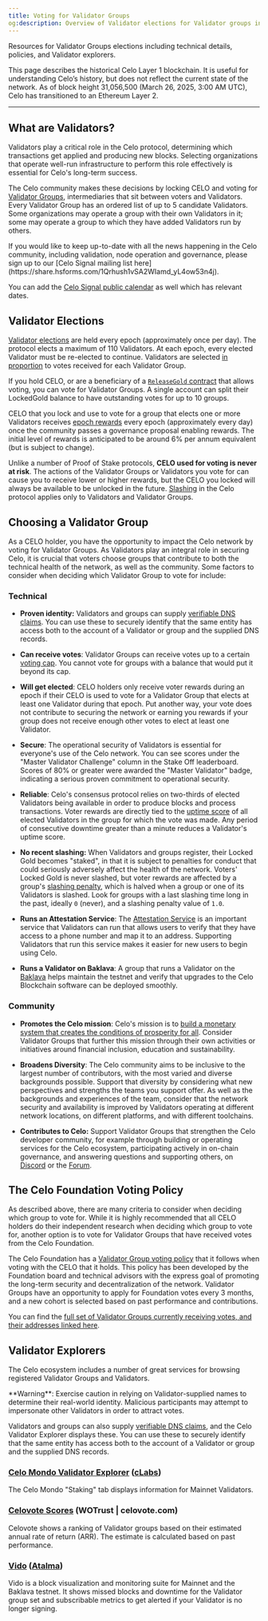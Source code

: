 ```yaml
---
title: Voting for Validator Groups
og:description: Overview of Validator elections for Validator groups including technical details, policies, and explorers.
---
```


Resources for Validator Groups elections including technical details, policies, and Validator explorers.

<Warning>
This page describes the historical Celo Layer 1 blockchain. It is useful for understanding Celo’s history, but does not reflect the current state of the network. As of block height 31,056,500 (March 26, 2025, 3:00 AM UTC), Celo has transitioned to an Ethereum Layer 2.
</Warning>

---

## What are Validators?

Validators play a critical role in the Celo protocol, determining which transactions get applied and producing new blocks. Selecting organizations that operate well-run infrastructure to perform this role effectively is essential for Celo's long-term success.

The Celo community makes these decisions by locking CELO and voting for [Validator Groups](/legacy/protocol/pos/validator-groups), intermediaries that sit between voters and Validators. Every Validator Group has an ordered list of up to 5 candidate Validators. Some organizations may operate a group with their own Validators in it; some may operate a group to which they have added Validators run by others.

<Note>
If you would like to keep up-to-date with all the news happening in the Celo community, including validation, node operation and governance, please sign up to our [Celo Signal mailing list here](https://share.hsforms.com/1Qrhush1vSA2WIamd_yL4ow53n4j).

You can add the [Celo Signal public calendar](https://calendar.google.com/calendar/u/0/embed?src=c_9su6ich1uhmetr4ob3sij6kaqs@group.calendar.google.com) as well which has relevant dates.
</Note>

## Validator Elections

[Validator elections](/legacy/protocol/pos/validator-elections) are held every epoch (approximately once per day). The protocol elects a maximum of 110 Validators. At each epoch, every elected Validator must be re-elected to continue. Validators are selected [in proportion](/legacy/protocol/pos/validator-elections#running-the-election) to votes received for each Validator Group.

If you hold CELO, or are a beneficiary of a [`ReleaseGold` contract](/about-celo/manage/release-gold) that allows voting, you can vote for Validator Groups. A single account can split their LockedGold balance to have outstanding votes for up to 10 groups.

CELO that you lock and use to vote for a group that elects one or more Validators receives [epoch rewards](/legacy/protocol/pos/epoch-rewards) every epoch (approximately every day) once the community passes a governance proposal enabling rewards. The initial level of rewards is anticipated to be around 6% per annum equivalent (but is subject to change).

Unlike a number of Proof of Stake protocols, **CELO used for voting is never at risk**. The actions of the Validator Groups or Validators you vote for can cause you to receive lower or higher rewards, but the CELO you locked will always be available to be unlocked in the future. [Slashing](/glossary#slashing) in the Celo protocol applies only to Validators and Validator Groups.

## Choosing a Validator Group

As a CELO holder, you have the opportunity to impact the Celo network by voting for Validator Groups. As Validators play an integral role in securing Celo, it is crucial that voters choose groups that contribute to both the technical health of the network, as well as the community. Some factors to consider when deciding which Validator Group to vote for include:

### Technical

- **Proven identity:** Validators and groups can supply [verifiable DNS claims](/legacy/validator/validator-explorer). You can use these to securely identify that the same entity has access both to the account of a Validator or group and the supplied DNS records.

- **Can receive votes**: Validator Groups can receive votes up to a certain [voting cap](/legacy/protocol/pos/validator-elections#group-voting-caps). You cannot vote for groups with a balance that would put it beyond its cap.

- **Will get elected**: CELO holders only receive voter rewards during an epoch if their CELO is used to vote for a Validator Group that elects at least one Validator during that epoch. Put another way, your vote does not contribute to securing the network or earning you rewards if your group does not receive enough other votes to elect at least one Validator.

- **Secure**: The operational security of Validators is essential for everyone's use of the Celo network. You can see scores under the "Master Validator Challenge" column in the Stake Off leaderboard. Scores of 80% or greater were awarded the "Master Validator" badge, indicating a serious proven commitment to operational security.

- **Reliable**: Celo's consensus protocol relies on two-thirds of elected Validators being available in order to produce blocks and process transactions. Voter rewards are directly tied to the [uptime score](/legacy/protocol/pos/epoch-rewards-validator#calculating-uptime-score) of all elected Validators in the group for which the vote was made. Any period of consecutive downtime greater than a minute reduces a Validator's uptime score.

- **No recent slashing:** When Validators and groups register, their Locked Gold becomes "staked", in that it is subject to penalties for conduct that could seriously adversely affect the health of the network. Voters' Locked Gold is never slashed, but voter rewards are affected by a group's [slashing penalty](/legacy/protocol/pos/epoch-rewards-validator#calculating-slashing-penalty), which is halved when a group or one of its Validators is slashed. Look for groups with a last slashing time long in the past, ideally `0` (never), and a slashing penalty value of `1.0`.

- **Runs an Attestation Service**: The [Attestation Service](/legacy/protocol/identity/) is an important service that Validators can run that allows users to verify that they have access to a phone number and map it to an address. Supporting Validators that run this service makes it easier for new users to begin using Celo.

- **Runs a Validator on Baklava**: A group that runs a Validator on the [Baklava](/network/) helps maintain the testnet and verify that upgrades to the Celo Blockchain software can be deployed smoothly.

### Community

- **Promotes the Celo mission**: Celo's mission is to [build a monetary system that creates the conditions of prosperity for all](https://medium.com/celoorg/an-introductory-guide-to-celo-b185c62d3067). Consider Validator Groups that further this mission through their own activities or initiatives around financial inclusion, education and sustainability.

- **Broadens Diversity**: The Celo community aims to be inclusive to the largest number of contributors, with the most varied and diverse backgrounds possible. Support that diversity by considering what new perspectives and strengths the teams you support offer. As well as the backgrounds and experiences of the team, consider that the network security and availability is improved by Validators operating at different network locations, on different platforms, and with different toolchains.

- **Contributes to Celo:** Support Validator Groups that strengthen the Celo developer community, for example through building or operating services for the Celo ecosystem, participating actively in on-chain governance, and answering questions and supporting others, on [Discord](https://chat.celo.org) or the [Forum](https://forum.celo.org).

## The Celo Foundation Voting Policy

As described above, there are many criteria to consider when deciding which group to vote for. While it is highly recommended that all CELO holders do their independent research when deciding which group to vote for, another option is to vote for Validator Groups that have received votes from the Celo Foundation.

The Celo Foundation has a [Validator Group voting policy](/legacy/validator/celo-foundation-voting-policy) that it follows when voting with the CELO that it holds. This policy has been developed by the Foundation board and technical advisors with the express goal of promoting the long-term security and decentralization of the network. Validator Groups have an opportunity to apply for Foundation votes every 3 months, and a new cohort is selected based on past performance and contributions.

You can find the [full set of Validator Groups currently receiving votes, and their addresses linked here](https://docs.google.com/spreadsheets/d/1ltVNkQfXW3lIZxXU52R3IXeD6w21oacWFVb3a-FYRBY/edit?usp=sharing).

## Validator Explorers

The Celo ecosystem includes a number of great services for browsing registered Validator Groups and Validators.

<Warning>
**Warning**: Exercise caution in relying on Validator-supplied names to determine their real-world identity. Malicious participants may attempt to impersonate other Validators in order to attract votes.

Validators and groups can also supply [verifiable DNS claims](/legacy/validator/validator-explorer), and the Celo Validator Explorer displays these. You can use these to securely identify that the same entity has access both to the account of a Validator or group and the supplied DNS records.
</Warning>

### [Celo Mondo Validator Explorer](https://mondo.celo.org/) ([cLabs](https://clabs.co))

The Celo Mondo "Staking" tab displays information for Mainnet Validators.

### [Celovote Scores](https://celovote.com/scores) (WOTrust | celovote.com)

Celovote shows a ranking of Validator groups based on their estimated annual rate of return (ARR).
The estimate is calculated based on past performance.

### [Vido](https://vido.atalma.io/celo/block-map) ([Atalma](https://www.atalma.io/))

Vido is a block visualization and monitoring suite for Mainnet and the Baklava testnet.
It shows missed blocks and downtime for the Validator group set and subscribable metrics to get alerted if your Validator is no longer signing.